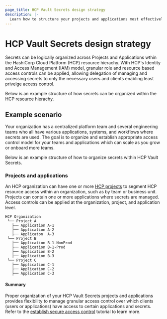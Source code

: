 ```yaml
---
page_title: HCP Vault Secrets design strategy
description: |-
  Learn how to structure your projects and applications most effectively inside your HCP organization to store secrets.
---
```


# HCP Vault Secrets design strategy

Secrets can be logically organized across Projects and Applications wthin the HashiCorp Cloud Platform (HCP) resource hierachy.
With HCP's Identity and Access Management (IAM) model, granular role and resource based access controls can be applied, 
allowing delegation of managing and accessing secrets to only the necessary users and clients enabling least privelge access control. 

Below is an example structure of how secrets can be organized within the HCP resource hierachy. 

## Example scenario

Your organization has a centralized platform team and several engineering teams who all have various applications, systems, and workflows
where secrets are used. The goal is to organize and establish appropriate access control model for your teams and applications which can scale 
as you grow or onboard more teams. 

Below is an example structure of how to organize secrets within HCP Vault Secrets.

### Projects and applications

An HCP organization can have one or more [HCP
projects](/hcp/docs/hcp/admin/projects) to segment HCP resource access within an
organization, such as by team or business unit. Projects can contain one or more applications where secrets are managed. 
Access controls can be applied at the organization, project, and application level. 

```
HCP Organization 
 └── Project A
   ├── Application A-1
   ├── Application A-2
   ├── Applicaton  A-3
 └── Project B
   ├── Application B-1-NonProd
   ├── Application B-1-Prod
   ├── Application B-2
   ├── Application B-3
 └── Project C
   ├── Application C-1
   ├── Application C-2
   ├── Application C-3
```

#### Summary

Proper organization of your HCP Vault Secrets projects and applications provides flexibility to
manage granular access control over which clients (users or applications) have access to certain applications and secrets. 
Refer to the [establish secure access control](/hcp/tutorials/get-started-hcp-vault-secrets/hcp-vault-secrets-establish-secure-acl-model) tutorial to learn more.
